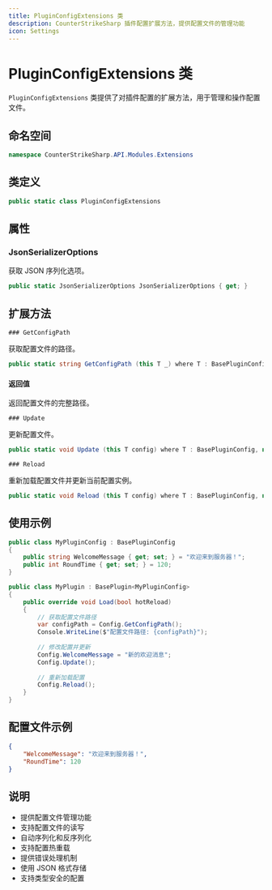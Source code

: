 ```yaml
---
title: PluginConfigExtensions 类
description: CounterStrikeSharp 插件配置扩展方法，提供配置文件的管理功能
icon: Settings
---
```


# PluginConfigExtensions 类

`PluginConfigExtensions` 类提供了对插件配置的扩展方法，用于管理和操作配置文件。

## 命名空间

```csharp
namespace CounterStrikeSharp.API.Modules.Extensions
```

## 类定义

```csharp
public static class PluginConfigExtensions
```

## 属性

### JsonSerializerOptions

获取 JSON 序列化选项。

```csharp
public static JsonSerializerOptions JsonSerializerOptions { get; }
```

## 扩展方法
```
### GetConfigPath 
```
获取配置文件的路径。

```csharp
public static string GetConfigPath (this T _) where T : BasePluginConfig, new()
```

#### 返回值

返回配置文件的完整路径。
```
### Update 
```
更新配置文件。

```csharp
public static void Update (this T config) where T : BasePluginConfig, new()
```
```
### Reload 
```
重新加载配置文件并更新当前配置实例。

```csharp
public static void Reload (this T config) where T : BasePluginConfig, new()
```

## 使用示例

```csharp
public class MyPluginConfig : BasePluginConfig
{
    public string WelcomeMessage { get; set; } = "欢迎来到服务器！";
    public int RoundTime { get; set; } = 120;
}

public class MyPlugin : BasePlugin<MyPluginConfig>
{
    public override void Load(bool hotReload)
    {
        // 获取配置文件路径
        var configPath = Config.GetConfigPath();
        Console.WriteLine($"配置文件路径: {configPath}");
        
        // 修改配置并更新
        Config.WelcomeMessage = "新的欢迎消息";
        Config.Update();
        
        // 重新加载配置
        Config.Reload();
    }
}
```

## 配置文件示例

```json
{
    "WelcomeMessage": "欢迎来到服务器！",
    "RoundTime": 120
}
```

## 说明

- 提供配置文件管理功能
- 支持配置文件的读写
- 自动序列化和反序列化
- 支持配置热重载
- 提供错误处理机制
- 使用 JSON 格式存储
- 支持类型安全的配置 